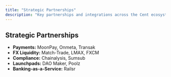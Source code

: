 ```yaml
---
title: "Strategic Partnerships"
description: "Key partnerships and integrations across the Cent ecosystem"
---
```


## Strategic Partnerships

- **Payments:** MoonPay, Onmeta, Transak
- **FX Liquidity:** Match-Trade, LMAX, FXCM
- **Compliance:** Chainalysis, Sumsub
- **Launchpads:** DAO Maker, Poolz
- **Banking-as-a-Service:** Railsr